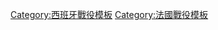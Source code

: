 {{Campaignbox
|name=Campaignbox War of the Spanish Succession
|title=[[西班牙王位繼承戰爭|西班牙王位繼承戰爭(歐洲戰場)]]
|state = collapsed
|listclass = hlist
|battles=
;低地國與上法蘭西戰線
* [[砲轟伊莎貝拉堡|第一次伊莎貝拉堡]]
* [[米德爾堡戰役|米德爾堡]]
* [[聖多納圍城戰|聖多納]]
* [[奈梅亨戰役 (1702年)|奈梅亨]]
* [[芬洛圍城戰 (1702年)|芬洛]]
* [[斯泰芬斯韋特圍城戰|斯泰芬斯韋特]]
* [[魯爾蒙德圍城戰 (1702年)|魯爾蒙德]]
* [[列日圍城戰 (1702年)|第一次列日]]
* [[許爾斯特圍城戰 (1702年)|許爾斯特]]
* [[斯泰克訥戰役|斯泰克訥]]
* {{le|埃克倫戰役|Battle of Ekeren|埃克倫}}
* [[於伊圍城戰 (1703年)|第一次於伊]]
* [[林堡圍城戰|林堡]]
* [[伊莎貝拉堡圍城戰|第二次伊莎貝拉堡]]
* [[於伊圍城戰 (1705年)|第二次於伊]]
* [[列日圍城戰 (1705年)|第二次列日]]
* [[第二次於伊圍城戰 (1705年)|第三次於伊]]
* {{le|埃利克瑟姆戰役|Battle of Elixheim|埃利克瑟姆}}
* {{le|佐特萊烏圍城戰|Siege of Zoutleeuw|佐特萊烏}}
* [[贊帝維圍城戰|贊帝維]]
* [[迪斯特圍城戰|迪斯特]]
* [[拉米伊之战|拉米伊]]
* [[安特衛普之降|安特衛普]]
* [[奧斯滕德圍城戰 (1706年)|奧斯滕德]]
* [[梅嫩圍城戰|梅嫩]]
* [[登德爾蒙德圍城戰|登德爾蒙德]]
* [[阿特圍城戰|阿特]]
* {{le|1707年5月2日行動|Action of 2 May 1707|比奇角}}
* {{le|利澤德海戰|Battle at The Lizard|利澤德點}}
* {{le|奧德納爾德戰役|Battle of Oudenarde|奧德納爾德}}
* {{le|韋嫩達勒戰役|Battle of Wijnendale|韋嫩達勒}}
* [[萊芬厄圍城戰|萊芬厄]]
* [[翁斯科特戰役 (1708年)|翁斯科特]]
* [[聖吉斯蘭圍城戰|聖吉斯蘭]]
* [[布魯塞爾圍城戰 (1708年)|布魯塞爾]]
* {{le|里爾圍城戰 (1708年)|Siege of Lille (1708)|里爾}}
* [[根特圍城戰|根特]]
* [[圖爾奈圍城戰 (1709年)|圖爾奈]]
* [[馬爾普拉凱戰役|馬爾普拉凱]]
* [[蒙斯圍城戰 (1709年)|蒙斯]]
* [[杜埃圍城戰 (1710年)|第一次杜埃]]
* [[貝蒂訥圍城戰|貝蒂訥]]
* [[聖韋南圍城戰|聖韋南]]
* [[艾爾圍城戰|艾爾]]
* {{le|布尚圍城戰 (1711年)|Siege of Bouchain (1711)|第一次布尚}}
* [[勒凱努瓦圍城戰 (1712年)|第一次勒凱努瓦]]
* [[朗德爾西圍城戰|朗德爾西]]
* [[德南戰役|德南]]
* [[馬爾謝訥圍城戰|馬爾謝訥]]
* [[杜埃圍城戰 (1712年)|第二次杜埃]]
* [[第二次勒凱努瓦圍城戰 (1712年)|第二次勒凱努瓦]]
* [[布尚圍城戰 (1712年)|第二次布尚]]
;德國與上萊茵河戰線
* {{le|凱撒斯韋特圍城戰|Siege of Kaiserswerth|凱撒斯韋特}}
* {{le|蘭道圍城戰 (1702年)|Siege of Landau (1702)|第一次蘭道}}
* [[弗里德林根戰役|弗里德林根]]
* [[賴因貝格圍城戰 (1702年)|賴因貝格]]
* [[特拉爾巴赫圍城戰 (1702年)|第一次特拉爾巴赫]]
* [[安德納赫圍城戰|安德納赫]]
* [[勒訥堡圍城戰|勒訥堡]]
* [[格爾德恩封鎖戰|格爾德恩]]
* [[基爾圍城戰 (1703年)|基爾]]
* [[錫格哈廷戰役|錫格哈廷]]
* {{le|波昂圍城戰 (1703年)|Siege of Bonn (1703)|波昂}}
* [[蒙德爾金根戰役|蒙德爾金根]]
* [[布萊薩赫圍城戰 (1703年)|第一次布萊薩赫]]
* [[赫希施塔特戰役|赫希施塔特]]
* {{le|斯派爾巴赫河戰役|Battle of Speyerbach|斯派爾巴赫}}
* [[蘭道圍城戰 (1703年)|第二次蘭道]]
* [[奧格斯堡圍城戰|奧格斯堡]]
* [[谢伦山之战|謝倫山]]
* [[賴因圍城戰|賴因]]
* [[菲林根圍城戰|菲林根]]
* [[因戈爾施塔特圍城戰|因戈爾施塔特]]
* [[布倫亨戰役|布倫亨]]
* [[烏姆圍城戰 (1704年)|烏姆]]
* [[蘭道圍城戰 (1704年)|第三次蘭道]]
* {{link-fr|布萊薩赫圍城戰 (1704年)|Prise de Vieux-Brisach (1704)|第二次布萊薩赫}}
* [[特拉爾巴赫圍城戰 (1704)|第二次特拉爾巴赫]]
* [[維桑堡圍城戰|維桑堡]]
* [[洛泰堡戰役|洛泰堡]]
* [[洪堡圍城戰|洪堡]]
* [[阿格諾戰役|第一次阿格諾]]
* [[德呂瑟南圍城戰|德呂瑟南]]
* {{le|阿格諾圍城戰 (1705年)|Siege of Hagenau (1705)|第二次阿格諾}}
* {{le|森德靈謀殺之夜|Sendling's night of murder|森德靈}}
* [[艾登巴赫戰役|艾登巴赫]]
* [[阿格諾圍城戰 (1706)|第三次阿格諾]]
* {{le|施托爾霍芬防線|Lines of Stollhofen|施托爾霍芬}}
* [[魯默施海姆戰役|魯默施海姆]]
* [[1713年萊茵戰役|第四次蘭道]]
* [[1713年萊茵戰役|弗萊堡]]
;義大利與南法戰線
* {{le|卡爾皮戰役|Battle of Carpi|卡爾皮}}
* {{le|基亞里戰役|Battle of Chiari|基亞里}}
* {{le|克雷莫納戰役|Battle of Cremona|克雷莫納}}
* [[卡斯蒂廖內圍城戰|第一次卡斯蒂廖內]]
* {{le|聖維多利亞戰役|Battle of Santa Vittoria|聖維多利亞}}
* {{le|盧扎拉戰役|Battle of Luzzara|盧扎拉}}
* [[波戈佛特圍城戰|波戈佛特]]
* [[瓜斯塔拉圍城戰|瓜斯塔拉]]
* [[葛維諾羅圍城戰|葛維諾羅]]
* [[納戈圍城戰|納戈]]
* [[阿爾科圍城戰|阿爾科]]
* [[卡斯泰爾諾沃博爾米達戰役|卡斯泰爾諾沃博爾米達]]
* [[蘇薩圍城戰 (1704年)|第一次蘇薩]]
* {{link-fr|韋爾切利圍城戰|Siège de Verceil (1704)|韋爾切利}}
* [[伊夫雷亞圍城戰|伊夫雷亞]]
* [[韋魯阿圍城戰 (1704-05年)|韋魯阿]]
* [[基瓦索圍城戰|基瓦索]]
* [[米蘭多拉圍城戰 (1705年)|米蘭多拉]]
* [[卡薩諾戰役 (1705年)|卡薩諾]]
* {{le|尼斯圍城戰 (1705-06年)|Siege of Nice (1705-06)|尼斯}}
* [[卡爾奇納托戰役|卡爾奇納托]]
* [[都靈圍城戰|都靈]]
* [[卡斯蒂廖內戰役 (1706年)|第二次卡斯蒂廖內]]
* [[帕維亞圍城戰 (1706年)|帕維亞]]
* [[亞歷山德里亞之降|亞歷山德里亞]]
* [[皮茲葛通圍城戰 (1706年)|皮茲葛通]]
* [[卡薩萊圍城戰 (1706年)|卡薩萊]]
* [[米蘭圍城戰 (1707年)|米蘭]]
* [[土倫戰役 (1707年)|土倫]]
* [[蘇薩圍城戰 (1707年)|第二次蘇薩]]
* {{le|加埃塔圍城戰 (1707年)|Siege of Gaeta (1707)|加埃塔}}
* [[埃西萊斯圍城戰|埃西萊斯]]
* [[費內斯特雷萊圍城戰|費內斯特雷萊]]
* {{le|塞薩納托里內塞戰役|Cesana Torinese#History|塞薩納托里內塞}}
* {{le|敘拉古戰役 (1710年)|Battle of Syracuse (1710)|敘拉古}}
;西班牙與葡萄牙戰線
* {{le|加的斯戰役 (1702年)|Battle of Cádiz (1702)|加的斯}}
* [[維哥灣海戰|維哥灣]]
* {{le|羅克角海戰|Battle of Cap de la Roque|羅克角}}
* [[維迪堡圍城戰|維迪堡]]
* {{le|巴塞隆納登陸戰 (1704年)|Landing at Barcelona (1704)|第一次巴塞隆納}}
* [[波塔萊格雷圍城戰|波塔萊格雷]]
* {{le|攻佔直布羅陀|Capture of Gibraltar|第一次直布羅陀}}
* {{le|休達圍城戰 (1694年-1727年)|Siege of Ceuta (1694-1727)|休達}}
* [[馬拉加海戰 (1704年)|馬拉加]]
* {{le|第十二次直布羅陀圍城戰|Twelfth Siege of Gibraltar|第二次直布羅陀}}
* {{le|卡布里塔角海戰|Battle of Cabrita Point|卡布里塔角}}
* [[瓦倫西亞德亞爾坎塔拉圍城戰|瓦倫西亞德亞爾坎塔拉]]
* [[阿爾武爾克爾克圍城戰|阿爾武爾克爾克]]
* {{le|蒙特惠克山戰役 (1705年)|Battle of Montjuïc (1705)|蒙特惠克山}}
* [[巴塞隆納圍城戰 (1705年)|第二次巴塞隆納]]
* [[巴達霍斯圍城戰 (1705年)|巴達霍斯]]
* [[聖馬提奧圍城戰|聖馬提奧]]
* [[巴塞隆納圍城戰 (1706年)|第三次巴塞隆納]]
* {{le|阿爾坎塔拉圍城戰 (1706年)|Siege of Alcantara (1706)|阿爾坎塔拉}}
* [[羅德里戈城圍城戰 (1706年)|第一次羅德里戈城]]
* {{le|莫夕亞戰役|Battle of Murcia|莫夕亞}}
* {{le|阿爾武洪戰役|Battle of El Albujón|阿爾武洪}}
* [[昆卡圍城戰|昆卡]]
* [[埃爾切圍城戰|埃爾切]]
* {{le|聖克魯斯-德特內里費戰役 (1706年)|Battle of Santa Cruz de Tenerife (1706)|聖克魯斯-德特內里費}}
* [[卡塔赫納圍城戰|卡塔赫納]]
* [[比列納圍城戰|比列納]]
* [[阿爾曼薩戰役|阿爾曼薩]]
* {{le|哈蒂瓦圍城戰 (1707年)|Siege of Xàtiva (1707)|哈蒂瓦}}
* {{le|羅德里戈城圍城戰 (1707年)|Siege of Ciudad Rodrigo (1707)|第二次羅德里戈城}}
* [[萊里達圍城戰 (1707年)|萊里達]]
* [[莫雷利亞圍城戰|莫雷利亞]]
* {{le|托爾托薩圍城戰 (1708年)|Siege of Tortosa (1708)|第一次托爾托薩}}
* {{le|攻佔梅諾卡島 (1708年)|Capture of Minorca (1708)|梅諾卡島}}
* [[德尼亞圍城戰|德尼亞]]
* {{le|阿利坎特圍城戰|Siege of Alicante|阿利坎特}}
* {{le|拉古迪尼亞戰役|Battle of La Gudina|拉古迪尼亞}}
* {{le|阿爾梅納爾戰役|Battle of Almenar|阿爾梅納爾}}
* {{le|薩拉戈薩戰役|Battle of Saragossa|薩拉戈薩}}
* [[攻佔馬德里|馬德里]]
* [[布里韋加戰役|布里韋加]]
* [[比利亞維西奧薩戰役|比利亞維西奧薩]]
* [[吉隆納圍城戰 (1710年–11年)|第一次吉隆納]]
* [[阿倫要塞圍城戰|阿倫要塞]]
* [[弗納斯屈厄圍城戰|弗納斯屈厄]]
* [[卡斯特-里昂圍城戰|卡斯特-里昂]]
* [[托爾托薩圍城戰|第二次托爾托薩]]
* [[卡爾多納圍城戰|卡爾多納]]
* [[吉隆納圍城戰 (1712年–13年)|第二次吉隆納]]
* [[巴塞隆納戰役 (1713-1714年)|第四次巴塞隆納]]
;[[拉科齊獨立戰爭|匈牙利戰線]]
* [[艾森斯塔特戰役|艾森斯塔特]]
* [[斯莫爾尼克戰役|斯莫爾尼克]]
* [[拉布戰役 (1704年)|拉布]]
* [[帕塔戰役|帕塔]]
* [[特爾納瓦戰役 (1704年)|特爾納瓦]]
* {{le|捷博戰役|Battle of Zsibó|捷博}}
* {{le|聖戈特哈德戰役 (1705年)|Battle of Saint Gotthard (1705)|聖戈特哈德}}
* {{le|特倫欽戰役|Battle of Trenčín|特倫欽}}
* [[克萊什德戰役|克萊什德]]
* [[科希策圍城戰 (1711年)|科希策]]
* [[納吉馬耶特尼之降|納吉馬耶特尼]]
}}<noinclude>
[[Category:西班牙戰役模板]]
[[Category:法國戰役模板]]
</noinclude>